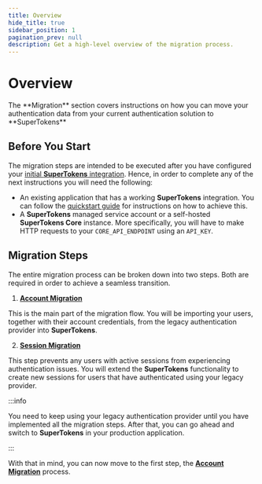 ```yaml
---
title: Overview 
hide_title: true
sidebar_position: 1
pagination_prev: null
description: Get a high-level overview of the migration process.
---
```



# Overview

<DescriptionText>
  The **Migration** section covers instructions on how you can move your authentication data from your current authentication solution to **SuperTokens** 
</DescriptionText>

<Separator />

## Before You Start

The migration steps are intended to be executed after you have configured your [initial **SuperTokens** integration](/docs/quickstart/introduction).
Hence, in order to complete any of the next instructions you will need the following:
- An existing application that has a working **SuperTokens** integration. You can follow the [quickstart guide](/docs/quickstart/introduction) for instructions on how to achieve this.
- A **SuperTokens** managed service account or a self-hosted **SuperTokens Core** instance.
More specifically, you will have to make HTTP requests to your `CORE_API_ENDPOINT` using an `API_KEY`. 


## Migration Steps

The entire migration process can be broken down into two steps.
Both are required in order to achieve a seamless transition. 

1. [**Account Migration**](/docs/migration/account-migration/)

This is the main part of the migration flow.
You will be importing your users, together with their account credentials, from the legacy authentication provider into **SuperTokens**.

2. [**Session Migration**](/docs/migration/session-migration)

This step prevents any users with active sessions from experiencing authentication issues.
You will extend the **SuperTokens** functionality to create new sessions for users that have authenticated using your legacy provider.


:::info

You need to keep using your legacy authentication provider until you have implemented all the migration steps.
After that, you can go ahead and switch to **SuperTokens** in your production application.

:::


With that in mind, you can now move to the first step, the [**Account Migration**](/docs/migration/account-migration/) process.



